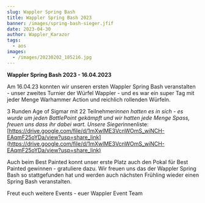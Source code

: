 ```yaml
---
slug: Wappler Spring Bash
title: Wappler Spring Bash 2023
banner: /images/spring-bash-sieger.jfif
date: 2023-04-30
author: Wappler_Karazor
tags:
  - aos
images:
  - /images/20230202_185216.jpg
---
```

**Wappler Spring Bash 2023 - 16.04.2023**





Am 16.04.23 konnten wir unseren ersten Wappler Spring Bash veranstalten - unser zweites Turnier der Würfel Wappler - und es war ein super Tag mit jeder Menge Warhammer Action und reichlich rollenden Würfeln. 


3 Runden Age of Sigmar mit 22 Teilnehmer*innen hatten es in sich - es wurde um jeden BattlePoint gekämpft und wir hatten jede Menge Spass, freuen uns dass ihr dabei wart.
Unsere Sieger*innenliste:  [https://drive.google.com/file/d/1mXwlME3VcnWOmS_wiNCH-EAqmF25oYDa/view?usp=share_link](https://drive.google.com/file/d/1mXwlME3VcnWOmS_wiNCH-EAqmF25oYDa/view?usp=share_link)


Auch beim Best Painted konnt unser erste Platz auch den Pokal für Best Painted gewinnen - gratuliere dazu.
Wir freuen uns das der Wappler Spring Bash so stattgefunden hat und werden auch nächsten Frühling wieder einen Spring Bash veranstalten.





Freut euch weitere Events - euer Wappler Event Team

